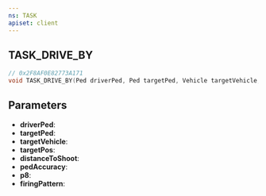 ```yaml
---
ns: TASK
apiset: client
---
```

## TASK_DRIVE_BY

```c
// 0x2F8AF0E82773A171
void TASK_DRIVE_BY(Ped driverPed, Ped targetPed, Vehicle targetVehicle, Vector3 targetPos, float distanceToShoot, int pedAccuracy, BOOL p8, Hash firingPattern);
```


## Parameters
* **driverPed**:
* **targetPed**:
* **targetVehicle**:
* **targetPos**:
* **distanceToShoot**:
* **pedAccuracy**:
* **p8**:
* **firingPattern**: